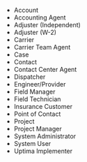 - Account
- Accounting Agent
- Adjuster (Independent)
- Adjuster (W-2)
- Carrier
- Carrier Team Agent
- Case
- Contact
- Contact Center Agent
- Dispatcher
- Engineer/Provider
- Field Manager
- Field Technician
- Insurance Customer
- Point of Contact
- Project
- Project Manager
- System Administrator
- System User
- Uptima Implementer
